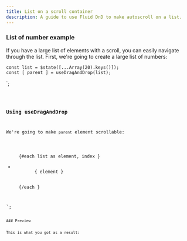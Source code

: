 ```yaml
---
title: List on a scroll container
description: A guide to use Fluid DnD to make autoscroll on a list.
---
```



### List of number example

If you have a large list of elements with a scroll, you can easily navigate through the list.
First, we're going to create a large list of numbers:

    const list = $state([...Array(20).keys()]);
    const [ parent ] = useDragAndDrop(list);
</script>`;

<Code code={listOfNumbers} lang="svelte" />

### Using useDragAndDrop

We're going to make `parent` element scrollable:


<ul ref="parent" class="number-list">
  {#each list as element, index }
    <li class="number" data-index = {index}>
        { element }
    </li>
  {/each }
</ul>
<style>
// ....
.number-list {
    display: block;
    padding-inline: 10px;
    overflow: auto;
    height: 300px;
}
</style>
`;

<Code code={listOfNumberInsideDnD} lang="svelte" mark={highlightsDnD} />
### Preview

This is what you got as a result:

<div class="p-8 bg-[var(--sl-color-gray-6)] h-96">
  <SingleVerticalListWithAutoscroll client:load />
</div>
